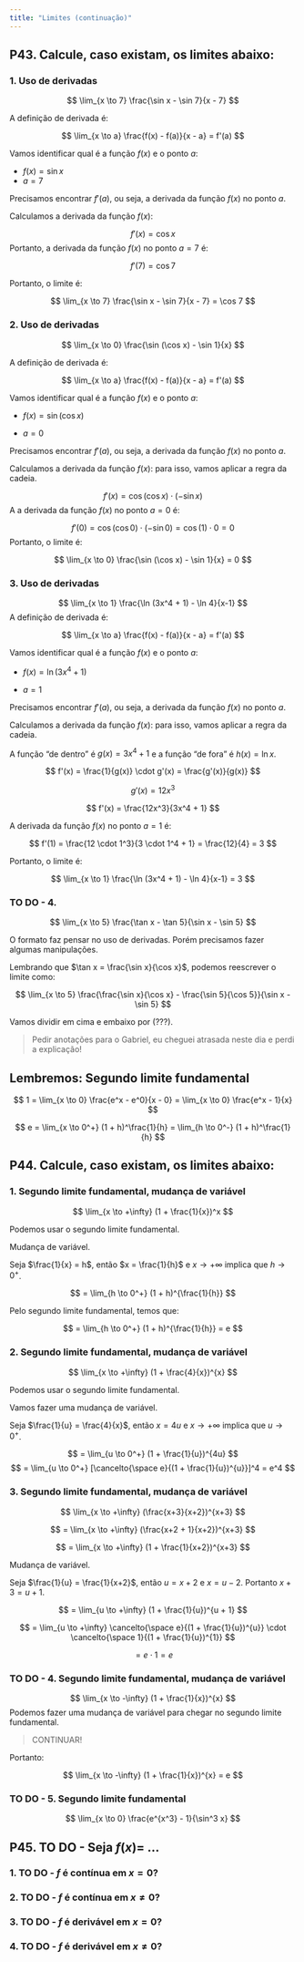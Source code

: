```yaml
---
title: "Limites (continuação)"
---
```


## P43. Calcule, caso existam, os limites abaixo:

### 1. Uso de derivadas

$$
\lim_{x \to 7} \frac{\sin x - \sin 7}{x - 7}
$$

A definição de derivada é:

$$
\lim_{x \to a} \frac{f(x) - f(a)}{x - a} = f'(a)
$$

Vamos identificar qual é a função $f(x)$ e o ponto $a$:

- $f(x) = \sin x$
- $a = 7$

Precisamos encontrar $f'(a)$, ou seja, a derivada da função $f(x)$ no ponto $a$.

Calculamos a derivada da função $f(x)$:

$$
f'(x) = \cos x
$$
Portanto, a derivada da função $f(x)$ no ponto $a = 7$ é:



$$
f'(7) = \cos 7
$$

Portanto, o limite é:

$$
\lim_{x \to 7} \frac{\sin x - \sin 7}{x - 7} = \cos 7
$$


### 2. Uso de derivadas

$$
\lim_{x \to 0} \frac{\sin (\cos x) - \sin 1}{x}
$$

A definição de derivada é:

$$
\lim_{x \to a} \frac{f(x) - f(a)}{x - a} = f'(a)
$$

Vamos identificar qual é a função $f(x)$ e o ponto $a$:

- $f(x) = \sin (\cos x)$

- $a = 0$

Precisamos encontrar $f'(a)$, ou seja, a derivada da função $f(x)$ no ponto $a$.

Calculamos a derivada da função $f(x)$: para isso, vamos aplicar a regra da cadeia.

$$
f'(x) = \cos (\cos x) \cdot (-\sin x)
$$
A a derivada da função $f(x)$ no ponto $a = 0$ é:

$$
f'(0) = \cos (\cos 0) \cdot (-\sin 0) = \cos (1) \cdot 0 = 0
$$
Portanto, o limite é:

$$
\lim_{x \to 0} \frac{\sin (\cos x) - \sin 1}{x} = 0
$$

### 3. Uso de derivadas

$$
\lim_{x \to 1} \frac{\ln (3x^4 + 1) - \ln 4}{x-1}
$$
A definição de derivada é:

$$
\lim_{x \to a} \frac{f(x) - f(a)}{x - a} = f'(a)
$$

Vamos identificar qual é a função $f(x)$ e o ponto $a$:

- $f(x) = \ln (3x^4 + 1)$

- $a = 1$

Precisamos encontrar $f'(a)$, ou seja, a derivada da função $f(x)$ no ponto $a$.

Calculamos a derivada da função $f(x)$: para isso, vamos aplicar a regra da cadeia.

A função "de dentro" é $g(x) = 3x^4 + 1$ e a função "de fora" é $h(x) = \ln x$.

$$
f'(x) = \frac{1}{g(x)} \cdot g'(x) = \frac{g'(x)}{g(x)}
$$

$$
g'(x) = 12x^3
$$

$$
f'(x) = \frac{12x^3}{3x^4 + 1}
$$

A derivada da função $f(x)$ no ponto $a = 1$ é:

$$
f'(1) = \frac{12 \cdot 1^3}{3 \cdot 1^4 + 1} = \frac{12}{4} = 3
$$

Portanto, o limite é:

$$
\lim_{x \to 1} \frac{\ln (3x^4 + 1) - \ln 4}{x-1} = 3
$$


### TO DO - 4.

$$
\lim_{x \to 5} \frac{\tan x - \tan 5}{\sin x - \sin 5}
$$

O formato faz pensar no uso de derivadas. Porém precisamos fazer algumas manipulações.

Lembrando que $\tan x = \frac{\sin x}{\cos x}$, podemos reescrever o limite como:

$$
\lim_{x \to 5} \frac{\frac{\sin x}{\cos x} - \frac{\sin 5}{\cos 5}}{\sin x - \sin 5}
$$


Vamos dividir em cima e embaixo por (???). 

> Pedir anotações para o Gabriel, eu cheguei atrasada neste dia e perdi a explicação!


## Lembremos: Segundo limite fundamental

$$
1 = \lim_{x \to 0} \frac{e^x - e^0}{x - 0} = \lim_{x \to 0} \frac{e^x - 1}{x}
$$


$$
e = \lim_{x \to 0^+} (1 + h)^\frac{1}{h} = \lim_{h \to 0^-} (1 + h)^\frac{1}{h}
$$



## P44. Calcule, caso existam, os limites abaixo:

### 1. Segundo limite fundamental, mudança de variável

$$
\lim_{x \to +\infty} (1 + \frac{1}{x})^x
$$

Podemos usar o segundo limite fundamental.

Mudança de variável.

Seja $\frac{1}{x} = h$, então $x = \frac{1}{h}$ e $x \to +\infty$ implica que $h \to 0^+$.

$$
= \lim_{h \to 0^+} (1 + h)^{\frac{1}{h}} 
$$

Pelo segundo limite fundamental, temos que:


$$
= \lim_{h \to 0^+} (1 + h)^{\frac{1}{h}} = e
$$

### 2. Segundo limite fundamental, mudança de variável

$$
\lim_{x \to +\infty} (1 + \frac{4}{x})^{x}
$$

Podemos usar o segundo limite fundamental. 

Vamos fazer uma mudança de variável.

Seja $\frac{1}{u} = \frac{4}{x}$, então $x = 4u$ e $x \to +\infty$ implica que $u \to 0^+$.

$$ 
= \lim_{u \to 0^+} (1 + \frac{1}{u})^{4u}
$$
$$ 
= \lim_{u \to 0^+} [\cancelto{\space e}{(1 + \frac{1}{u})^{u}}]^4 = e^4
$$



### 3. Segundo limite fundamental, mudança de variável

$$
\lim_{x \to +\infty} (\frac{x+3}{x+2})^{x+3}
$$

$$
= \lim_{x \to +\infty} (\frac{x+2 + 1}{x+2})^{x+3}
$$

$$
= \lim_{x \to +\infty} (1 + \frac{1}{x+2})^{x+3}
$$

Mudança de variável. 

Seja $\frac{1}{u} = \frac{1}{x+2}$, então $u = x + 2$ e $x = u - 2$. Portanto $x + 3 = u + 1$.

$$
= \lim_{u \to +\infty} (1 + \frac{1}{u})^{u + 1}
$$

$$
= \lim_{u \to +\infty} \cancelto{\space e}{(1 + \frac{1}{u})^{u}} \cdot \cancelto{\space 1}{(1 + \frac{1}{u})^{1}}
$$

$$
= e \cdot 1 = e
$$


### TO DO - 4. Segundo limite fundamental, mudança de variável

$$
\lim_{x \to -\infty} (1 + \frac{1}{x})^{x}
$$
Podemos fazer uma mudança de variável para chegar no segundo limite fundamental.


> CONTINUAR!


Portanto: 


$$
\lim_{x \to -\infty} (1 + \frac{1}{x})^{x} = e
$$

### TO DO - 5.  Segundo limite fundamental


$$
\lim_{x \to 0} \frac{e^{x^3} - 1}{\sin^3 x}
$$


## P45. TO DO - Seja $f(x) =$ ...

### 1. TO DO - $f$ é contínua em $x = 0$?

### 2. TO DO - $f$ é contínua em $x \neq 0$?

### 3. TO DO - $f$ é derivável em $x = 0$?

### 4. TO DO - $f$ é derivável em $x \neq 0$?
